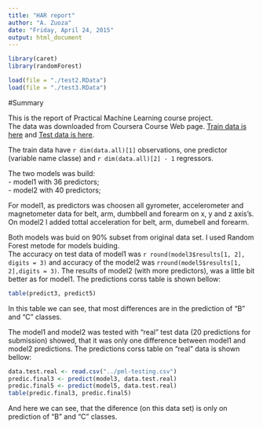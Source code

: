 ```yaml
---
title: "HAR report"
author: "A. Zuoza"
date: "Friday, April 24, 2015"
output: html_document
---
```


```r
library(caret)
library(randomForest)
```

```r
load(file = "./test2.RData")
load(file = "./test3.RData")
```

#Summary

This is the report of Practical Machine Learning course project.   
The data was downloaded from Coursera Course Web page. 
[Train data is here](https://d396qusza40orc.cloudfront.net/predmachlearn/pml-training.csv) 
and [Test data is here](https://d396qusza40orc.cloudfront.net/predmachlearn/pml-testing.csv). <br>

The train data have `r dim(data.all)[1]` observations, one predictor (variable name 
classe) and `r dim(data.all)[2] - 1` regressors. <br>

The two models was build:   
 - model1 with 36 predictors;     
 - model2 with 40 predictors;
 
For model1, as predictors was choosen all gyrometer, accelerometer and magnetometer 
data for belt, arm, dumbbell and forearm on x, y and z axis's.    
On model2 I added tottal acceleration for belt, arm, dumebell and forearm.   

Both models was buid on 90% subset from original data set. I used Random Forest 
metode for models buiding.    
The accuracy on test data of model1 was `r round(model3$results[1, 2], digits = 3)` and 
accuracy of the model2 was `rround(model5$results[1, 2],digits = 3)`. The results of model2 
(with more predictors), was a little bit better as for model1. The predictions corss 
table is shown bellow:

```r
table(predict3, predict5)
```

In this table we can see, that most differences are in the prediction of "B" and 
"C" classes.

The model1 and model2 was tested with "real" test data (20 predictions for submission) showed, that 
it was only one difference between model1 and model2 predictions. The predictions 
corss table on "real" data is shown bellow:

```r
data.test.real <- read.csv("../pml-testing.csv")
predic.final3 <- predict(model3, data.test.real)
predic.final5 <- predict(model5, data.test.real)
table(predic.final3, predic.final5)
```

And here we can see, that the diference (on this data set) is only on prediction 
of "B" and "C" classes.    


